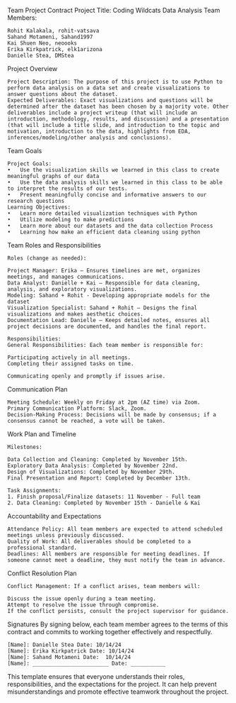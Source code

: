 Team Project Contract
Project Title: Coding Wildcats Data Analysis
Team Members:

    Rohit Kalakala, rohit-vatsava
    Sahand Motameni, Sahand1997
    Kai Shuen Neo, neoooks
    Erika Kirkpatrick, elk1arizona
    Danielle Stea, DMStea


Project Overview

    Project Description: The purpose of this project is to use Python to perform data analysis on a data set and create visualizations to answer questions about the dataset.
    Expected Deliverables: Exact visualizations and questions will be determined after the dataset has been chosen by a majority vote. Other deliverables include a project writeup (that will include an introduction, methodology, results, and discussion) and a presentation (that will include a title slide, and introduction to the topic and motivation, introduction to the data, highlights from EDA, inferences/modeling/other analysis and conclusions).

Team Goals

    Project Goals: 
    •	Use the visualization skills we learned in this class to create meaningful graphs of our data
    •	Use the data analysis skills we learned in this class to be able to interpret the results of our tests.
    •   Present meaningfully concise and informative answers to our research questions
    Learning Objectives:
    •   Learn more detailed visualization techniques with Python
    •   Utilize modeling to make predictions
    •   Learn more about our datasets and the data collection Process
    •   Learning how make an efficient data cleaning using python

Team Roles and Responsibilities

    Roles (change as needed):

    Project Manager: Erika – Ensures timelines are met, organizes meetings, and manages communications.
    Data Analyst: Danielle + Kai – Responsible for data cleaning, analysis, and exploratory visualizations.
    Modeling: Sahand + Rohit - Developing appropriate models for the dataset
    Visualization Specialist: Sahand + Rohit – Designs the final visualizations and makes aesthetic choices.
    Documentation Lead: Danielle – Keeps detailed notes, ensures all project decisions are documented, and handles the final report.

    Responsibilities:
    General Responsibilities: Each team member is responsible for:

    Participating actively in all meetings.
    Completing their assigned tasks on time.

    Communicating openly and promptly if issues arise.

Communication Plan

    Meeting Schedule: Weekly on Friday at 2pm (AZ time) via Zoom.
    Primary Communication Platform: Slack, Zoom.
    Decision-Making Process: Decisions will be made by consensus; if a consensus cannot be reached, a vote will be taken.

Work Plan and Timeline

    Milestones:

    Data Collection and Cleaning: Completed by November 15th.
    Exploratory Data Analysis: Completed by November 22nd.
    Design of Visualizations: Completed by November 29th.
    Final Presentation and Report: Completed by December 13th.

    Task Assignments: 
    1. Finish proposal/Finalize datasets: 11 November - Full team
    2. Data Cleaning: Completed by November 15th - Danielle & Kai

Accountability and Expectations

    Attendance Policy: All team members are expected to attend scheduled meetings unless previously discussed.
    Quality of Work: All deliverables should be completed to a professional standard.
    Deadlines: All members are responsible for meeting deadlines. If someone cannot meet a deadline, they must notify the team in advance.

Conflict Resolution Plan

    Conflict Management: If a conflict arises, team members will:

    Discuss the issue openly during a team meeting.
    Attempt to resolve the issue through compromise.
    If the conflict persists, consult the project supervisor for guidance.

Signatures
By signing below, each team member agrees to the terms of this contract and commits to working together effectively and respectfully.

    [Name]: Danielle Stea Date: 10/14/24
    [Name]: Erika Kirkpatrick Date: 10/14/24
    [Name]: Sahand Motameni Date:  10/14/24
    [Name]: ________________________ Date: ___________

This template ensures that everyone understands their roles, responsibilities, and the expectations for the project. It can help prevent misunderstandings and promote effective teamwork throughout the project.
